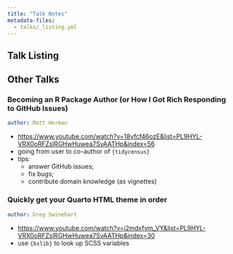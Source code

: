 ```yaml
---
title: "Talk Notes"
metadata-files: 
  - talks/_listing.yml
---
```


## Talk Listing

::: {#talk-listing}
:::

## Other Talks

### Becoming an R Package Author (or How I Got Rich Responding to GitHub Issues)

```yaml
author: Matt Herman
```
- <https://www.youtube.com/watch?v=18vfcf46ozE&list=PL9HYL-VRX0oRFZslRGHwHuwea7SvAATHp&index=56>
- going from user to co-author of `{tidycensus}` 
- tips:
    - answer GitHub issues;
    - fix bugs;
    - contribute domain knowledge (as vignettes)

### Quickly get your Quarto HTML theme in order

```yaml
author: Greg Swinehart
```

- <https://www.youtube.com/watch?v=i2mdxfvm_VY&list=PL9HYL-VRX0oRFZslRGHwHuwea7SvAATHp&index=30>
- use `{bslib}` to look up SCSS variables
